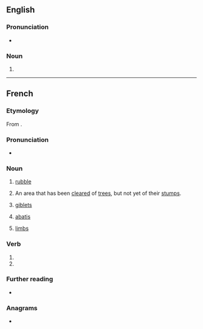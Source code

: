 ==English==

===Pronunciation===
* {{a|GenAm}} {{IPA|/əˈbæ.tɪs/|lang=en}}

===Noun===
{{en-noun|abattis|abattises}}

# {{alternative spelling of|abatis|lang=en}}

----

==French==

===Etymology===
From {{suffix|fr|abattre|is}}.

===Pronunciation===
* {{fr-IPA}}

===Noun===
{{fr-noun|m|abattis}}

# [[rubble]]
# {{lb|fr|Canada}} An area that has been [[clear]]ed of [[tree]]s, but not yet of their [[stump]]s.
# {{lb|fr|cooking|plurale tantum}} [[giblet]]s
# {{lb|fr|military}} [[abatis]]
# {{lb|fr|dated|slang|plurale tantum}} [[limb]]s

===Verb===
{{head|fr|verb form}}

# {{inflection of|abattre||1|s|phis|lang=fr}}
# {{inflection of|abattre||2|s|phis|lang=fr}}

===Further reading===
* {{R:TLFi}}

===Anagrams===
* {{l|fr|battais}}